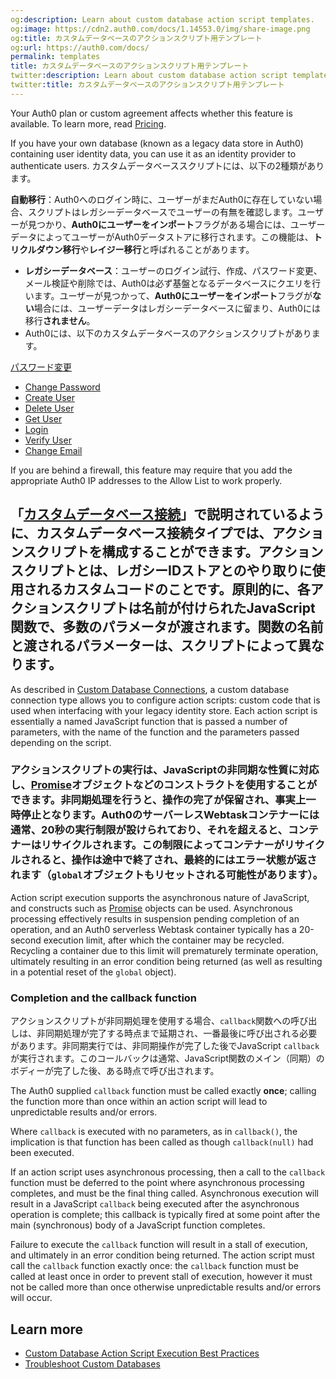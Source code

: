 ```yaml
---
og:description: Learn about custom database action script templates.
og:image: https://cdn2.auth0.com/docs/1.14553.0/img/share-image.png
og:title: カスタムデータベースのアクションスクリプト用テンプレート
og:url: https://auth0.com/docs/
permalink: templates
title: カスタムデータベースのアクションスクリプト用テンプレート
twitter:description: Learn about custom database action script templates.
twitter:title: カスタムデータベースのアクションスクリプト用テンプレート
---
```


<Card title="Availability varies by Auth0 plan">

Your Auth0 plan or custom agreement affects whether this feature is available. To learn more, read [Pricing](https://auth0.com/pricing).

</Card>

If you have your own database (known as a legacy data store in Auth0) containing user identity data, you can use it as an <Tooltip tip="Identity Provider (IdP): Service that stores and manages digital identities." cta="View Glossary" href="/docs/glossary?term=identity+provider">identity provider</Tooltip> to authenticate users.
カスタムデータベーススクリプトには、以下の2種類があります。

**自動移行**：Auth0へのログイン時に、ユーザーがまだAuth0に存在していない場合、スクリプトはレガシーデータベースでユーザーの有無を確認します。ユーザーが見つかり、**Auth0にユーザーをインポート**フラグがある場合には、ユーザーデータによってユーザーがAuth0データストアに移行されます。この機能は、**トリクルダウン移行**や**レイジー移行**と呼ばれることがあります。

* **レガシーデータベース**：ユーザーのログイン試行、作成、パスワード変更、メール検証や削除では、Auth0は必ず基盤となるデータベースにクエリを行います。ユーザーが見つかって、**Auth0にユーザーをインポート**フラグが**ない**場合には、ユーザーデータはレガシーデータベースに留まり、Auth0には移行**されません**。
* Auth0には、以下のカスタムデータベースのアクションスクリプトがあります。

[パスワード変更](/change-password)

* [Change Password](/docs/authenticate/database-connections/custom-db/templates/change-password)
* [Create User](/docs/authenticate/database-connections/custom-db/templates/create)
* [Delete User](/docs/authenticate/database-connections/custom-db/templates/delete)
* [Get User](/docs/authenticate/database-connections/custom-db/templates/get-user)
* [Login](/docs/authenticate/database-connections/custom-db/templates/login)
* [Verify User](/docs/authenticate/database-connections/custom-db/templates/verify)
* [Change Email](/docs/authenticate/database-connections/custom-db/templates/change-email)

<Card title="Network firewall">

If you are behind a firewall, this feature may require that you add the appropriate Auth0 IP addresses to the Allow List to work properly.

</Card>

## 「[カスタムデータベース接続](/connections/database/custom-db)」で説明されているように、カスタムデータベース接続タイプでは、アクションスクリプトを構成することができます。アクションスクリプトとは、レガシーIDストアとのやり取りに使用されるカスタムコードのことです。原則的に、各アクションスクリプトは名前が付けられたJavaScript関数で、多数のパラメータが渡されます。関数の名前と渡されるパラメーターは、スクリプトによって異なります。

As described in [Custom Database Connections](/docs/authenticate/database-connections/custom-db), a custom database connection type allows you to configure action scripts: custom code that is used when interfacing with your legacy identity store. Each action script is essentially a named JavaScript function that is passed a number of parameters, with the name of the function and the parameters passed depending on the script.

### アクションスクリプトの実行は、JavaScriptの非同期な性質に対応し、[Promise]()オブジェクトなどのコンストラクトを使用することができます。非同期処理を行うと、操作の完了が保留され、事実上一時停止となります。Auth0のサーバーレスWebtaskコンテナーには通常、20秒の実行制限が設けられており、それを超えると、コンテナーはリサイクルされます。この制限によってコンテナーがリサイクルされると、操作は途中で終了され、最終的にはエラー状態が返されます（`global`オブジェクトもリセットされる可能性があります）。

Action script execution supports the asynchronous nature of JavaScript, and constructs such as [Promise](https://developer.mozilla.org/en-US/docs/Web/JavaScript/Reference/Global_Objects/Promise) objects can be used. Asynchronous processing effectively results in suspension pending completion of an operation, and an Auth0 serverless Webtask container typically has a 20-second execution limit, after which the container may be recycled. Recycling a container due to this limit will prematurely terminate operation, ultimately resulting in an error condition being returned (as well as resulting in a potential reset of the `global` object).

### Completion and the callback function

アクションスクリプトが非同期処理を使用する場合、`callback`関数への呼び出しは、非同期処理が完了する時点まで延期され、一番最後に呼び出される必要があります。非同期実行では、非同期操作が完了した後でJavaScript `callback`が実行されます。このコールバックは通常、JavaScript関数のメイン（同期）のボディーが完了した後、ある時点で呼び出されます。

<Warning>

The Auth0 supplied `callback` function must be called exactly **once**; calling the function more than once within an action script will lead to unpredictable results and/or errors.

</Warning>

<Callout icon="file-lines" color="#0EA5E9" iconType="regular">

Where `callback` is executed with no parameters, as in `callback()`, the implication is that function has been called as though `callback(null)` had been executed.

</Callout>

If an action script uses asynchronous processing, then a call to the `callback` function must be deferred to the point where asynchronous processing completes, and must be the final thing called. Asynchronous execution will result in a JavaScript `callback` being executed after the asynchronous operation is complete; this callback is typically fired at some point after the main (synchronous) body of a JavaScript function completes.

<Warning>

Failure to execute the `callback` function will result in a stall of execution, and ultimately in an error condition being returned. The action script must call the `callback` function exactly once: the `callback` function must be called at least once in order to prevent stall of execution, however it must not be called more than once otherwise unpredictable results and/or errors will occur.

</Warning>

## Learn more

* [Custom Database Action Script Execution Best Practices](/docs/authenticate/database-connections/custom-db/custom-database-connections-scripts/execution)
* [Troubleshoot Custom Databases](/docs/authenticate/database-connections/custom-db/error-handling)